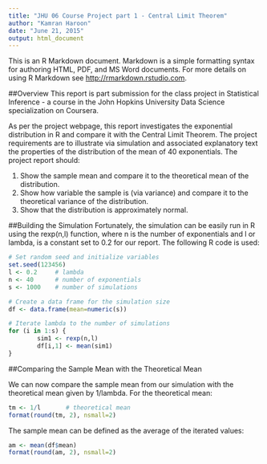```yaml
---
title: "JHU 06 Course Project part 1 - Central Limit Theorem"
author: "Kamran Haroon"
date: "June 21, 2015"
output: html_document
---
```


This is an R Markdown document. Markdown is a simple formatting syntax for authoring HTML, PDF, and MS Word documents. For more details on using R Markdown see <http://rmarkdown.rstudio.com>.

##Overview
This report is part submission for the class project in Statistical Inference - a course in the John Hopkins University Data Science specialization on Coursera.

As per the project webpage, this report investigates the exponential distribution in R and compare it with the Central Limit Theorem. The project requirements are to illustrate via simulation and associated explanatory text the properties of the distribution of the mean of 40 exponentials. The project report should:

1. Show the sample mean and compare it to the theoretical mean of the         distribution.
2. Show how variable the sample is (via variance) and compare it to the       theoretical variance of the distribution.
3. Show that the distribution is approximately normal.

##Building the Simulation
Fortunately, the simulation can be easily run in R using the rexp(n,l) function, where n is the number of exponentials and l or lambda, is a constant set to 0.2 for our report. The following R code is used:


```r
# Set random seed and initialize variables
set.seed(123456)
l <- 0.2     # lambda
n <- 40      # number of exponentials
s <- 1000    # number of simulations

# Create a data frame for the simulation size
df <- data.frame(mean=numeric(s))

# Iterate lambda to the number of simulations
for (i in 1:s) {
        sim1 <- rexp(n,l)
        df[i,1] <- mean(sim1)
}
```

##Comparing the Sample Mean with the Theoretical Mean

We can now compare the sample mean from our simulation with the theoretical mean given by 1/lambda. For the theoretical mean: 
```r
tm <- 1/l       # theoretical mean
format(round(tm, 2), nsmall=2)
```

The sample mean can be defined as the average of the iterated values:
```r
am <- mean(df$mean)
format(round(am, 2), nsmall=2)
```


